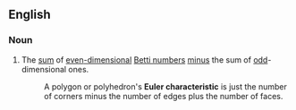 ==English==
{{wikipedia}}

===Noun===
{{en-noun|head=[[Euler]] [[characteristic]]}}
# {{lb|en|topology|of a topological space}} The [[sum]] of [[even]][[-dimensional]] [[Betti number]]s [[minus]] the sum of [[odd]]-dimensional ones.
#: A polygon or polyhedron's '''Euler characteristic''' is just the number of corners minus the number of edges plus the number of faces.